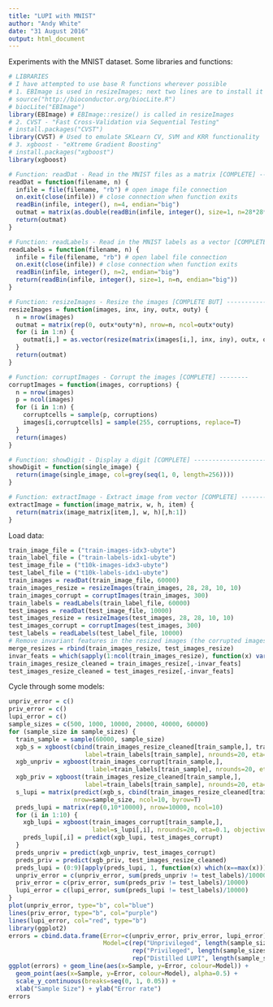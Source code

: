 ---
title: "LUPI with MNIST"
author: "Andy White"
date: "31 August 2016"
output: html_document
---

Experiments with the MNIST dataset. Some libraries and functions:

```{r}
# LIBRARIES
# I have attempted to use base R functions wherever possible
# 1. EBImage is used in resizeImages; next two lines are to install it in your R environment
# source("http://bioconductor.org/biocLite.R")
# biocLite("EBImage")
library(EBImage) # EBImage::resize() is called in resizeImages
# 2. CVST - "Fast Cross-Validation via Sequential Testing"
# install.packages("CVST")
library(CVST) # Used to emulate SKLearn CV, SVM and KRR functionality
# 3. xgboost - "eXtreme Gradient Boosting"
# install.packages("xgboost")
library(xgboost)

# Function: readDat - Read in the MNIST files as a matrix [COMPLETE] ---------------------------
readDat = function(filename, n) {
  infile = file(filename, "rb") # open image file connection
  on.exit(close(infile)) # close connection when function exits
  readBin(infile, integer(), n=4, endian="big")
  outmat = matrix(as.double(readBin(infile, integer(), size=1, n=28*28*n, endian="big", signed=F)), nrow=n, ncol=28*28, byrow=T)
  return(outmat)
}

# Function: readLabels - Read in the MNIST labels as a vector [COMPLETE] --------
readLabels = function(filename, n) {
  infile = file(filename, "rb") # open label file connection
  on.exit(close(infile)) # close connection when function exits
  readBin(infile, integer(), n=2, endian="big")
  return(readBin(infile, integer(), size=1, n=n, endian="big"))
}

# Function: resizeImages - Resize the images [COMPLETE BUT] ---------------------------------------------
resizeImages = function(images, inx, iny, outx, outy) {
  n = nrow(images)
  outmat = matrix(rep(0, outx*outy*n), nrow=n, ncol=outx*outy)
  for (i in 1:n) {
    outmat[i,] = as.vector(resize(matrix(images[i,], inx, iny), outx, outy))
  }
  return(outmat)
}

# Function: corruptImages - Corrupt the images [COMPLETE] --------
corruptImages = function(images, corruptions) {
  n = nrow(images)
  p = ncol(images)
  for (i in 1:n) {
    corruptcells = sample(p, corruptions)
    images[i,corruptcells] = sample(255, corruptions, replace=T)
  }
  return(images)
}

# Function: showDigit - Display a digit [COMPLETE] ------------------------
showDigit = function(single_image) {
  return(image(single_image, col=grey(seq(1, 0, length=256))))
}

# Function: extractImage - Extract image from vector [COMPLETE] -----------
extractImage = function(image_matrix, w, h, item) {
  return(matrix(image_matrix[item,], w, h)[,h:1])
}
```

Load data:

```{r}
train_image_file = ("train-images-idx3-ubyte")
train_label_file = ("train-labels-idx1-ubyte")
test_image_file = ("t10k-images-idx3-ubyte")
test_label_file = ("t10k-labels-idx1-ubyte")
train_images = readDat(train_image_file, 60000)
train_images_resize = resizeImages(train_images, 28, 28, 10, 10)
train_images_corrupt = corruptImages(train_images, 300)
train_labels = readLabels(train_label_file, 60000)
test_images = readDat(test_image_file, 10000)
test_images_resize = resizeImages(test_images, 28, 28, 10, 10)
test_images_corrupt = corruptImages(test_images, 300)
test_labels = readLabels(test_label_file, 10000)
# Remove invariant features in the resized images (the corrupted images have no invariant features)
merge_resizes = rbind(train_images_resize, test_images_resize)
invar_feats = which(sapply(1:ncol(train_images_resize), function(x) var(merge_resizes[,x]))<0.1)
train_images_resize_cleaned = train_images_resize[,-invar_feats]
test_images_resize_cleaned = test_images_resize[,-invar_feats]
```

Cycle through some models:

```{r}
unpriv_error = c()
priv_error = c()
lupi_error = c()
sample_sizes = c(500, 1000, 10000, 20000, 40000, 60000)
for (sample_size in sample_sizes) {
  train_sample = sample(60000, sample_size)
  xgb_s = xgboost(cbind(train_images_resize_cleaned[train_sample,], train_images_corrupt[train_sample,]),
                     label=train_labels[train_sample], nrounds=20, eta=0.1, objective="multi:softprob", num_class=10)
  xgb_unpriv = xgboost(train_images_corrupt[train_sample,],
                       label=train_labels[train_sample], nrounds=20, eta=0.1, objective="multi:softmax", num_class=10)
  xgb_priv = xgboost(train_images_resize_cleaned[train_sample,],
                     label=train_labels[train_sample], nrounds=20, eta=0.1, objective="multi:softmax", num_class=10)
  s_lupi = matrix(predict(xgb_s, cbind(train_images_resize_cleaned[train_sample,], train_images_corrupt[train_sample,])),
                  nrow=sample_size, ncol=10, byrow=T)
  preds_lupi = matrix(rep(0,10*10000), nrow=10000, ncol=10)
  for (i in 1:10) {
    xgb_lupi = xgboost(train_images_corrupt[train_sample,],
                       label=s_lupi[,i], nrounds=20, eta=0.1, objective="reg:linear")
    preds_lupi[,i] = predict(xgb_lupi, test_images_corrupt)
  }
  preds_unpriv = predict(xgb_unpriv, test_images_corrupt)
  preds_priv = predict(xgb_priv, test_images_resize_cleaned)
  preds_lupi = (0:9)[apply(preds_lupi, 1, function(x) which(x==max(x)))]
  unpriv_error = c(unpriv_error, sum(preds_unpriv != test_labels)/10000)
  priv_error = c(priv_error, sum(preds_priv != test_labels)/10000)
  lupi_error = c(lupi_error, sum(preds_lupi != test_labels)/10000)
}
plot(unpriv_error, type="b", col="blue")
lines(priv_error, type="b", col="purple")
lines(lupi_error, col="red", type="b")
library(ggplot2)
errors = cbind.data.frame(Error=c(unpriv_error, priv_error, lupi_error), Sample=rep(sample_sizes, 3),
                          Model=c(rep("Unprivileged", length(sample_sizes)),
                                  rep("Privileged", length(sample_sizes)),
                                  rep("Distilled LUPI", length(sample_sizes))))
ggplot(errors) + geom_line(aes(x=Sample, y=Error, colour=Model)) +
  geom_point(aes(x=Sample, y=Error, colour=Model), alpha=0.5) +
  scale_y_continuous(breaks=seq(0, 1, 0.05)) +
  xlab("Sample Size") + ylab("Error rate")
errors
```
